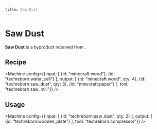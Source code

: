 ```yaml
---
title: Saw Dust
---
```


<ItemImage file="Saw_dust" alt="Saw Dust" size="200" />

# Saw Dust

**Saw Dust** is a byproduct received from <McItem slug="techreborn:saw_mill" />.

## Recipe

<CraftingTable recipe="input techreborn:small_pile_of_saw_dust techreborn:small_pile_of_saw_dust air input techreborn:small_pile_of_saw_dust techreborn:small_pile_of_saw_dust air input air air air output techreborn:saw_dust"/>

<Machine config={{input: [
  {id: "minecraft:wood"},
  {id: "techreborn:water_cell"}
], output: [
  {id: "minecraft:wood", qty: 4},
  {id: "techreborn:saw_dust", qty: 3},
  {id: "minecraft:paper"}
], tool: "techreborn:saw_mill"}} />

## Usage

<CraftingTable recipe="input air air air input air techreborn:saw_dust air input air air air output techreborn:small_pile_of_saw_dust,4"/>

<CraftingTable recipe="input techreborn:saw_dust techreborn:saw_dust techreborn:saw_dust input minecraft:water_bucket air air input air air air output minecraft:paper,3"/>

<Machine config={{input: [
  {id: "techreborn:saw_dust", qty: 2}
], output: [
  {id: "techreborn:wooden_plate"}
], tool: "techreborn:compressor"}} />
